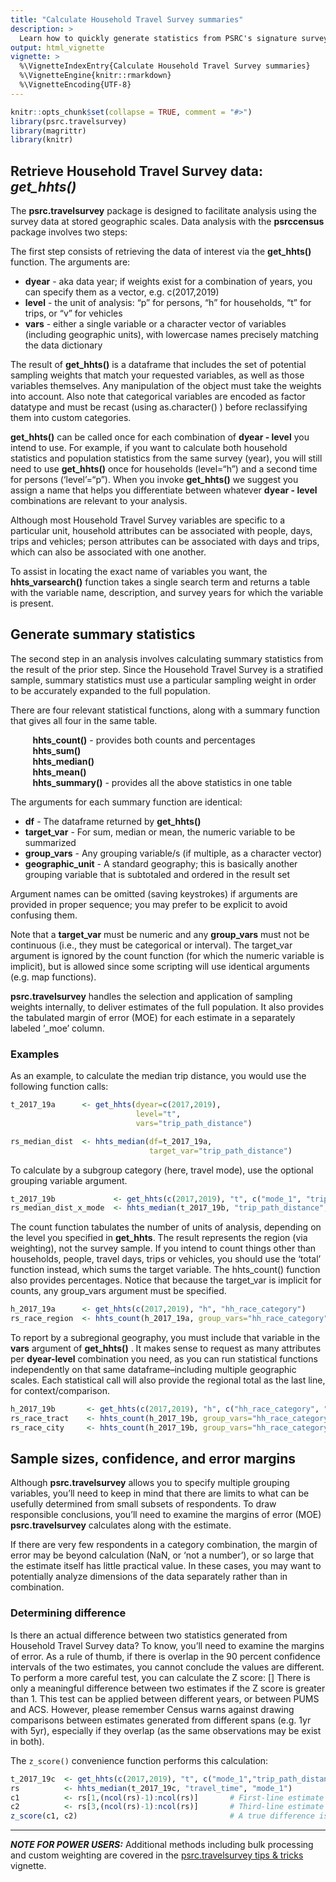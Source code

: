 ```yaml
---
title: "Calculate Household Travel Survey summaries"
description: >
  Learn how to quickly generate statistics from PSRC's signature survey
output: html_vignette
vignette: >
  %\VignetteIndexEntry{Calculate Household Travel Survey summaries}
  %\VignetteEngine{knitr::rmarkdown}
  %\VignetteEncoding{UTF-8}
---
```


```r
knitr::opts_chunk$set(collapse = TRUE, comment = "#>")
library(psrc.travelsurvey)
library(magrittr)
library(knitr)
```

## Retrieve Household Travel Survey data: *get_hhts()*

The **psrc.travelsurvey** package is designed to facilitate analysis using the survey data at stored geographic scales. Data analysis with the **psrccensus** package involves two steps:

The first step consists of retrieving the data of interest via the **get_hhts()** function. The arguments are:

  * **dyear** - aka data year; if weights exist for a combination of years, you can specify them as a vector, e.g. c(2017,2019)
  * **level** - the unit of analysis: "p" for persons, "h" for households, "t" for trips, or "v" for vehicles
  * **vars**  - either a single variable or a character vector of variables (including geographic units), with lowercase names precisely matching the data dictionary

The result of **get_hhts()** is a dataframe that includes the set of potential sampling weights that match your requested variables, as well as those variables themselves. Any manipulation of the object must take the weights into account. Also note that categorical variables are encoded as factor datatype and must be recast (using as.character() ) before reclassifying them into custom categories. 
  
**get_hhts()** can be called once for each combination of **dyear - level** you intend to use. For example, if you want to calculate both household statistics and population statistics from the same survey (year), you will still need to use **get_hhts()** once for households (level="h") and a second time for persons ('level'="p"). When you invoke **get_hhts()** we suggest you assign a name that helps you differentiate between whatever **dyear - level** combinations are relevant to your analysis.

Although most Household Travel Survey variables are specific to a particular unit, household attributes can be associated with people, days, trips and vehicles; person attributes can be associated with days and trips, which can also be associated with one another.

To assist in locating the exact name of variables you want, the **hhts_varsearch()** function takes a single search term and returns a table with the variable name, description, and survey years for which the variable is present.

## Generate summary statistics

The second step in an analysis involves calculating summary statistics from the result of the prior step. Since the Household Travel Survey is a stratified sample, summary statistics must use a particular sampling weight in order to be accurately expanded to the full population.

There are four relevant statistical functions, along with a summary function that gives all four in the same table. 

|          **hhts_count()** - provides both counts and percentages 
|          **hhts_sum()** 
|          **hhts_median()**  
|          **hhts_mean()**
|          **hhts_summary()** - provides all the above statistics in one table

The arguments for each summary function are identical:

  * **df**              - The dataframe returned by **get_hhts()**
  * **target_var**      - For sum, median or mean, the numeric variable to be summarized
  * **group_vars**      - Any grouping variable/s (if multiple, as a character vector)
  * **geographic_unit** - A standard geography; this is basically another grouping variable that is subtotaled and ordered in the result set

Argument names can be omitted (saving keystrokes) if arguments are provided in proper sequence; you may prefer to be explicit to avoid confusing them. 

Note that a **target_var** must be numeric and any **group_vars** must not be continuous (i.e., they must be categorical or interval). The target_var argument is ignored by the count function (for which the numeric variable is implicit), but is allowed since some scripting will use identical arguments (e.g. map functions).

**psrc.travelsurvey** handles the selection and application of sampling weights internally, to deliver estimates of the full population. It also provides the tabulated margin of error (MOE) for each estimate in a separately labeled '_moe' column. 


### Examples

As an example, to calculate the median trip distance, you would use the following function calls:
```r
t_2017_19a      <- get_hhts(dyear=c(2017,2019),
                            level="t",
                            vars="trip_path_distance")

rs_median_dist  <- hhts_median(df=t_2017_19a, 
                               target_var="trip_path_distance")
```


To calculate by a subgroup category (here, travel mode), use the optional grouping variable argument.
```r
t_2017_19b             <- get_hhts(c(2017,2019), "t", c("mode_1", "trip_path_distance"))
rs_median_dist_x_mode  <- hhts_median(t_2017_19b, "trip_path_distance", "mode_1")
```


The count function tabulates the number of units of analysis, depending on the level you specified in **get_hhts**. The result represents the region (via weighting), not the survey sample. If you intend to count things other than households, people, travel days, trips or vehicles, you should use the 'total' function instead, which sums the target variable. The hhts_count() function also provides percentages. Notice that because the target_var is implicit for counts, any group_vars argument must be specified.
```r
h_2017_19a      <- get_hhts(c(2017,2019), "h", "hh_race_category")
rs_race_region  <- hhts_count(h_2017_19a, group_vars="hh_race_category")
```


To report by a subregional geography, you must include that variable in the **vars** argument of **get_hhts()** . It makes sense to request as many attributes per **dyear-level** combination you need, as you can run statistical functions independently on that same dataframe--including multiple geographic scales. Each statistical call will also provide the regional total as the last line, for context/comparison.
```r
h_2017_19b       <- get_hhts(c(2017,2019), "h", c("hh_race_category", "final_home_tract", "home_city_name")
rs_race_tract    <- hhts_count(h_2017_19b, group_vars="hh_race_category", geographic_unit="final_home_tract")
rs_race_city     <- hhts_count(h_2017_19b, group_vars="hh_race_category", geographic_unit="home_city_name")
```


## Sample sizes, confidence, and error margins

Although **psrc.travelsurvey** allows you to specify multiple grouping variables, you'll need to keep in mind that there are limits to what can be usefully determined from small subsets of respondents. To draw responsible conclusions, you'll need to examine the margins of error (MOE) **psrc.travelsurvey** calculates along with the estimate.

If there are very few respondents in a category combination, the margin of error may be beyond calculation (NaN, or 'not a number'), or so large that the estimate itself has little practical value. In these cases, you may want to potentially analyze dimensions of the data separately rather than in combination.

### Determining difference
Is there an actual difference between two statistics generated from Household Travel Survey data? To know, you'll need to examine the margins of error. As a rule of thumb, if there is overlap in the 90 percent confidence intervals of the two estimates, you cannot conclude the values are different. To perform a more careful test, you can calculate the Z score:
\[\frac{|Est_{1} - Est_{2}|}{\sqrt{MOE_{est1}^2 + MOE_{est2}^2}}\]
There is only a meaningful difference between two estimates if the Z score is greater than 1. This test can be applied between different years, or between PUMS and ACS. However, please remember Census warns against drawing comparisons between estimates generated from different spans (e.g. 1yr with 5yr), especially if they overlap (as the same observations may be exist in both).

The `z_score()` convenience function performs this calculation:
```r
t_2017_19c  <- get_hhts(c(2017,2019), "t", c("mode_1","trip_path_distance","travel_time")
rs          <- hhts_median(t_2017_19c, "travel_time", "mode_1")
c1          <- rs[1,(ncol(rs)-1):ncol(rs)]       # First-line estimate and its MOE (as numeric vector)
c2          <- rs[3,(ncol(rs)-1):ncol(rs)]       # Third-line estimate and its MOE (as numeric vector)
z_score(c1, c2)                                  # A true difference is indicated by score > 1

```
***
**_NOTE FOR POWER USERS:_** 
Additional methods including bulk processing and custom weighting are covered in the [psrc.travelsurvey tips & tricks](https://psrc.github.io/psrc.travelsurvey/articles/psrc.travelsurvey_tips_and_tricks.html) vignette.


